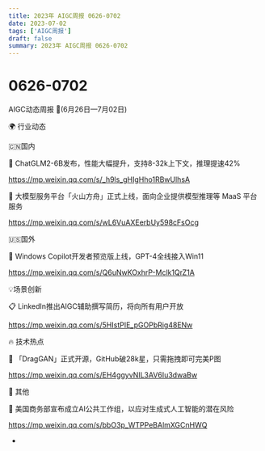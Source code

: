 ```yaml
---
title: 2023年 AIGC周报 0626-0702
date: 2023-07-02
tags: ['AIGC周报']
draft: false
summary: 2023年 AIGC周报 0626-0702
---
```

# 0626-0702



AIGC动态周报 🚀(6月26日—7月02日)

🌍 行业动态

🇨🇳国内

📰 ChatGLM2-6B发布，性能大幅提升，支持8-32k上下文，推理提速42%

https://mp.weixin.qq.com/s/_h9ls_gHIgHho1RBwUlhsA

📰 大模型服务平台「火山方舟」正式上线，面向企业提供模型推理等 MaaS 平台服务

https://mp.weixin.qq.com/s/wL6VuAXEerbUy598cFsOcg

🇺🇸国外

📰 Windows Copilot开发者预览版上线，GPT-4全线接入Win11

https://mp.weixin.qq.com/s/Q6uNwKOxhrP-Mclk1QrZ1A

💡场景创新

📋 LinkedIn推出AIGC辅助撰写简历，将向所有用户开放

https://mp.weixin.qq.com/s/5HIstPIE_pGOPbRig48ENw

🔥 技术热点

📝 「DragGAN」正式开源，GitHub破28k星，只需拖拽即可完美P图

https://mp.weixin.qq.com/s/EH4ggyvNIL3AV6Iu3dwaBw

🎉 其他

🚀 美国商务部宣布成立AI公共工作组，以应对生成式人工智能的潜在风险

https://mp.weixin.qq.com/s/bbO3p_WTPPeBAlmXGCnHWQ

-